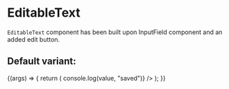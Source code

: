 
<Meta title="Core/InputField/EditableText" component={EditableText} />

# EditableText

`EditableText` component has been built upon InputField component and an added edit button.

## Default variant:

<Canvas>
  <Story
    name="Default"
    args={{
      label: "ProjectID",
      defaultValue: "fefr32ff",
    }}
  >
    {(args) => {
      return (
        <EditableText
          {...args}
          onSave={(value) => console.log(value, "saved")}
        />
      );
    }}
  </Story>
</Canvas>

<ArgsTable of={EditableText} />
